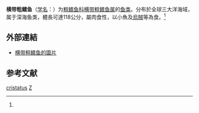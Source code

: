 {{Speciesbox
| taxon = Trachipterus cristatus
| status = NE
| status_system = IUCN3.1
| image = Zu cristatus2.jpg
| binomial_authority = (Bonelli, 1819)<ref name='id6948'>{{cite web| url =http://www.bioinfo.cn/db05/BjdwSpecies.php?action=view&id=6948| title =横带粗鳍鱼| work =《中国动物物种编目数据库》| publisher =中国科学院微生物研究所| author =中国科学院动物研究所| accessdate =2009-04-11| deadurl =yes| archiveurl =https://web.archive.org/web/20160305083456/http://www.bioinfo.cn/db05/BjdwSpecies.php?action=view&id=6948| archivedate =2016-03-05}}</ref>
| synonyms = *''Gymnetrus mullerianus, Risso, 1840''
*''Gymnetrus repandus, Metaxà, 1833''
*''Trachipterus bonnellii, Valenciennes, 1835''
*''Trachipterus cristatus, Bonelli, 1819''
*''Trachipterus gavardi, Bounhiol, 1923''
}}

'''横带粗鳍鱼'''（[[学名|学名]]：{{lang|la|''Trachipterus cristatus''}}）为[[粗鳍鱼科|粗鳍鱼科]][[横带粗鳍鱼属|横带粗鳍鱼属]]的[[鱼类|鱼类]]。分布於全球三大洋海域，属于深海鱼类，體長可達118公分，屬肉食性，以小魚及[[烏賊|烏賊]]等為食。<ref name='id6948'/>

==外部連結==
* [http://fishbase.fishinfo.cn/Photos/ThumbnailsSummary.php?ID=1776 横带粗鳍鱼的圖片]{{dead link|date=2018年3月 |bot=InternetArchiveBot |fix-attempted=yes }}

== 参考文献 ==
{{reflist}}

{{Taxonbar|from=Q144131}}

[[Category:横带粗鳍鱼属|cristatus]]
[[Category:1819年描述的鱼类|Z]]

{{fish-stub}}